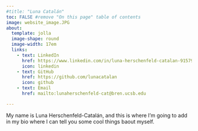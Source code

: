 ```yaml
---
#title: "Luna Catalán"
toc: FALSE #remove "On this page" table of contents
image: website_image.JPG
about:
  template: jolla
  image-shape: round
  image-width: 17em
  links: 
    - text: LinkedIn
      href: https://www.linkedin.com/in/luna-herschenfeld-catalan-915795b0/
      icon: linkedin
    - text: GitHub
      href: https://github.com/lunacatalan
      icon: github
    - text: Email
      href: mailto:lunaherschenfeld-cat@bren.ucsb.edu

---
```


My name is Luna Herschenfeld-Catalán, and this is where I'm going to add in my bio where I can tell you some cool things baout myself. 
